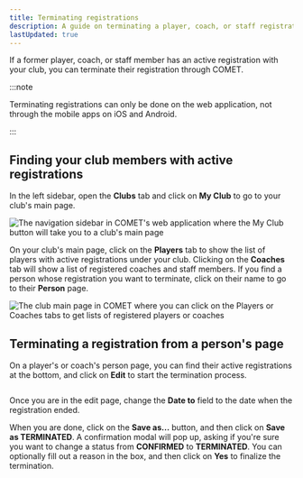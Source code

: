 ```yaml
---
title: Terminating registrations
description: A guide on terminating a player, coach, or staff registration on COMET
lastUpdated: true
---
```



If a former player, coach, or staff member has an active registration with your club, you can terminate their registration through COMET.

:::note

Terminating registrations can only be done on the web application, not through the mobile apps on iOS and Android.

:::

## Finding your club members with active registrations

In the left sidebar, open the **Clubs** tab and click on **My Club** to go to your club's main page.

<Image
  src={sidebar}
  alt="The navigation sidebar in COMET's web application where the My Club button will take you to a club's main page"
/>

On your club's main page, click on the **Players** tab to show the list of players with active registrations under your club. Clicking on the **Coaches** tab will show a list of registered coaches and staff members. If you find a person whose registration you want to terminate, click on their name to go to their **Person** page.

<Image
  src={clubMainPage}
  alt='The club main page in COMET where you can click on the Players or Coaches tabs to get lists of registered players or coaches'
/>

## Terminating a registration from a person's page

On a player's or coach's person page, you can find their active registrations at the bottom, and click on **Edit** to start the termination process.


<Image src={editRegistration} alt='' />

Once you are in the edit page, change the **Date to** field to the date when the registration ended.

When you are done, click on the **Save as...** button, and then click on **Save as TERMINATED**. A confirmation modal will pop up, asking if you're sure you want to change a status from **CONFIRMED** to **TERMINATED**. You can optionally fill out a reason in the box, and then click on **Yes** to finalize the termination.
